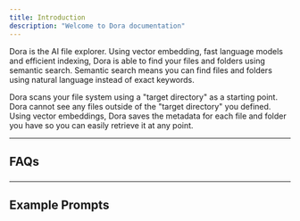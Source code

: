 ```yaml
---
title: Introduction
description: "Welcome to Dora documentation"
---
```


Dora is the AI file explorer. Using vector embedding, fast language models and efficient indexing, Dora is able to find your files and folders using semantic search.
Semantic search means you can find files and folders using natural language instead of exact keywords.

Dora scans your file system using a "target directory" as a starting point.
Dora cannot see any files outside of the "target directory" you defined.
Using vector embeddings, Dora saves the metadata for each file and folder you have so you can easily retrieve it at any point.

---

## FAQs

###

---


## Example Prompts
